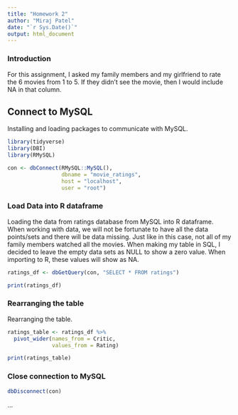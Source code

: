 ---
title: "Homework 2"
author: "Miraj Patel"
date: "`r Sys.Date()`"
output: html_document
---
### Introduction

For this assignment, I asked my family members and my girlfriend to rate the 6 movies from 1 to 5. If they didn't see the movie, then I would include NA in that column.

## Connect to MySQL
Installing and loading packages to communicate with MySQL.

```{r load-packages, message=FALSE}

library(tidyverse)
library(DBI)
library(RMySQL)

con <- dbConnect(RMySQL::MySQL(),
                 dbname = "movie_ratings",
                 host = "localhost",
                 user = "root")
```

### Load Data into R dataframe

Loading the data from ratings database from MySQL into R dataframe. When working with data, we will not be fortunate to have all the data points/sets and there will be data missing. Just like in this case, not all of my family members watched all the movies. When making my table in SQL, I decided to leave the empty data sets as NULL to show a zero value. When importing to R, these values will show as NA.  
```{r code-chunk-label}
ratings_df <- dbGetQuery(con, "SELECT * FROM ratings")

print(ratings_df)
```

### Rearranging the table
Rearranging the table.
```{r}
ratings_table <- ratings_df %>%
  pivot_wider(names_from = Critic,
              values_from = Rating)

print(ratings_table)
```

### Close connection to MySQL
```{r, message =FALSE}
dbDisconnect(con)
```


...

